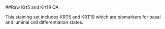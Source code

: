 ##Raw Krt5 and Krt19 QA

This staining set includes KRT5 and KRT19 which are biomarkers for basal and luminal cell differentiation states.